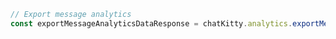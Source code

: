 ```typescript index.ts
// Export message analytics
const exportMessageAnalyticsDataResponse = chatKitty.analytics.exportMessageAnalyticsData()
```